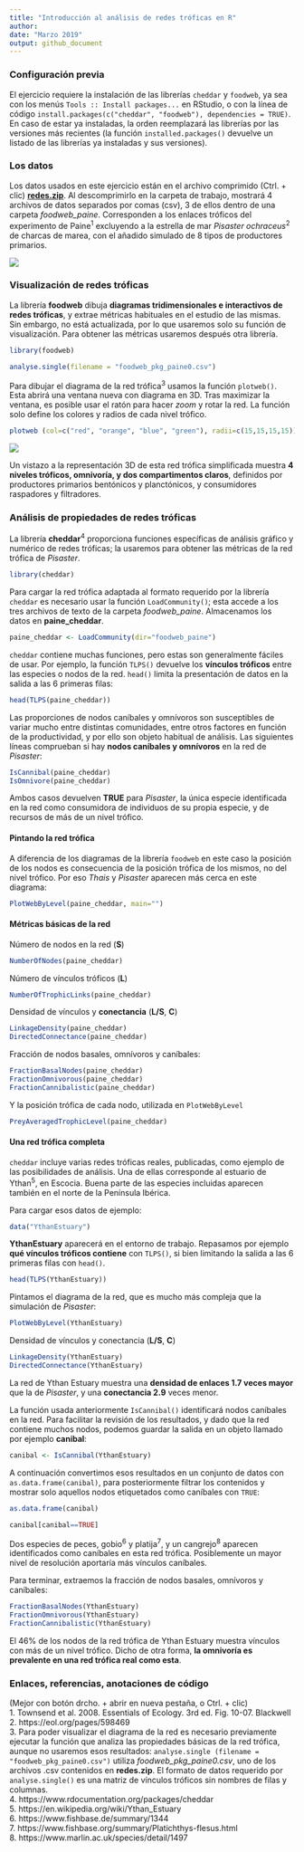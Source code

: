 ```yaml
---
title: "Introducción al análisis de redes tróficas en R"
author:
date: "Marzo 2019"
output: github_document
---
```



### Configuración previa

El ejercicio requiere la instalación de las librerías `cheddar` y `foodweb`, ya sea con los menús `Tools :: Install packages...` en RStudio, o con la línea de código `install.packages(c("cheddar", "foodweb"), dependencies = TRUE)`. En caso de estar ya instaladas, la orden reemplazará las librerías por las versiones más recientes (la función `installed.packages()` devuelve un listado de las librerías ya instaladas y sus versiones).

### Los datos

Los datos usados en este ejercicio están en el archivo comprimido (Ctrl. + clic) [**redes.zip**](https://github.com/quevedomario/eco3r/blob/master/redes.zip). Al descomprimirlo en la carpeta de trabajo, mostrará 4 archivos de datos separados por comas (csv), 3 de ellos dentro de una carpeta *foodweb_paine*. Corresponden a los enlaces tróficos del experimento de Paine^1^ excluyendo a la estrella de mar *Pisaster ochraceus*^2^ de charcas de marea, con el añadido simulado de 8 tipos de productores primarios.

![](networks_files/figure-markdown_github/paine_starfish.png)

### Visualización de redes tróficas

La librería **foodweb** dibuja **diagramas tridimensionales e interactivos de redes tróficas**, y extrae métricas habituales en el estudio de las mismas. Sin embargo, no está actualizada, por lo que usaremos solo su función de visualización. Para obtener las métricas usaremos después otra librería.

```r
library(foodweb)
```

```r
analyse.single(filename = "foodweb_pkg_paine0.csv")
```

Para dibujar el diagrama de la red trófica^3^ usamos la función `plotweb()`. Esta abrirá una ventana nueva con diagrama en 3D. Tras maximizar la ventana, es posible usar el ratón para hacer *zoom* y rotar la red. La función solo define los colores y radios de cada nivel trófico.

```r
plotweb (col=c("red", "orange", "blue", "green"), radii=c(15,15,15,15))
```

![](networks_files/figure-markdown_github/paine_starfish_3d.png)

Un vistazo a la representación 3D de esta red trófica simplificada muestra **4 niveles tróficos, omnivoría, y dos compartimentos claros**, definidos por productores primarios bentónicos y planctónicos, y consumidores raspadores y filtradores.

### Análisis de propiedades de redes tróficas

La librería **cheddar**^4^ proporciona funciones específicas de análisis gráfico y numérico de redes tróficas; la usaremos para obtener las métricas de la red trófica de *Pisaster*.

```r
library(cheddar)
```

Para cargar la red trófica adaptada al formato requerido por la librería `cheddar` es necesario usar la función `LoadCommunity()`; esta accede a los tres archivos de texto de la carpeta *foodweb_paine*. Almacenamos los datos en **paine_cheddar**.

```r
paine_cheddar <- LoadCommunity(dir="foodweb_paine")
```

`cheddar` contiene muchas funciones, pero estas son generalmente fáciles de usar. Por ejemplo, la función `TLPS()` devuelve los **vínculos tróficos** entre las especies o nodos de la red. `head()` limita la presentación de datos en la salida a las 6 primeras filas:

```r
head(TLPS(paine_cheddar))
```

Las proporciones de nodos caníbales y omnívoros son susceptibles de variar mucho entre distintas comunidades, entre otros factores en función de la productividad, y por ello son objeto habitual de análisis. Las siguientes líneas comprueban si hay **nodos caníbales y omnívoros** en la red de *Pisaster*: 

```r
IsCannibal(paine_cheddar)
IsOmnivore(paine_cheddar)
```

Ambos casos devuelven **TRUE** para *Pisaster*, la única especie identificada en la red como consumidora de individuos de su propia especie, y de recursos de más de un nivel trófico.

#### Pintando la red trófica

A diferencia de los diagramas de la librería `foodweb` en este caso la posición de los nodos es consecuencia de la posición trófica de los mismos, no del nivel trófico. Por eso *Thais* y *Pisaster* aparecen más cerca en este diagrama:

```r
PlotWebByLevel(paine_cheddar, main="")
```

#### Métricas básicas de la red

Número de nodos en la red (**S**)
```r
NumberOfNodes(paine_cheddar)
```

Número de vínculos tróficos (**L**)
```r
NumberOfTrophicLinks(paine_cheddar)
```

Densidad de vínculos y **conectancia** (**L/S**, **C**)
```r
LinkageDensity(paine_cheddar)
DirectedConnectance(paine_cheddar)
```

Fracción de nodos basales, omnívoros y caníbales:
```r
FractionBasalNodes(paine_cheddar)
FractionOmnivorous(paine_cheddar)
FractionCannibalistic(paine_cheddar)
```

Y la posición trófica de cada nodo, utilizada en `PlotWebByLevel`
```r
PreyAveragedTrophicLevel(paine_cheddar) 
```

#### Una red trófica completa
`cheddar` incluye varias redes tróficas reales, publicadas, como ejemplo de las posibilidades de análisis. Una de ellas corresponde al estuario de Ythan^5^, en Escocia. Buena parte de las especies incluidas aparecen también en el norte de la Península Ibérica.

Para cargar esos datos de ejemplo:

```r
data("YthanEstuary")
```

**YthanEstuary** aparecerá en el entorno de trabajo. Repasamos por ejemplo **qué vínculos tróficos contiene** con `TLPS()`, si bien limitando la salida a las 6 primeras filas con `head()`. 

```r
head(TLPS(YthanEstuary))
```

Pintamos el diagrama de la red, que es mucho más compleja que la simulación de *Pisaster*:

```r
PlotWebByLevel(YthanEstuary)
```

Densidad de vínculos y conectancia (**L/S**, **C**)
```r
LinkageDensity(YthanEstuary)
DirectedConnectance(YthanEstuary)
```

La red de Ythan Estuary muestra una **densidad de enlaces 1.7 veces mayor** que la de *Pisaster*, y una **conectancia 2.9** veces menor.

La función usada anteriormente `IsCannibal()` identificará nodos caníbales en la red. Para facilitar la revisión de los resultados, y dado que la red contiene muchos nodos, podemos guardar la salida en un objeto llamado por ejemplo **canibal**:

```r
canibal <- IsCannibal(YthanEstuary)
```

A continuación convertimos esos resultados en un conjunto de datos con `as.data.frame(canibal)`, para posteriormente filtrar los contenidos y mostrar solo aquellos nodos etiquetados como caníbales con `TRUE`: 

```r
as.data.frame(canibal)
```

```r
canibal[canibal==TRUE]
```

Dos especies de peces, gobio^6^ y platija^7^, y un cangrejo^8^ aparecen identificados como caníbales en esta red trófica. Posiblemente un mayor nivel de resolución aportaría más vínculos caníbales.

Para terminar, extraemos la fracción de nodos basales, omnívoros y caníbales:
```r
FractionBasalNodes(YthanEstuary)
FractionOmnivorous(YthanEstuary)
FractionCannibalistic(YthanEstuary)
```

El 46% de los nodos de la red trófica de Ythan Estuary muestra vínculos con más de un nivel trófico. Dicho de otra forma, **la omnivoría es prevalente en una red trófica real como esta**.

### Enlaces, referencias, anotaciones de código
(Mejor con botón drcho. + abrir en nueva pestaña, o Ctrl. + clic)  
1. Townsend et al. 2008. Essentials of Ecology. 3rd ed. Fig. 10-07. Blackwell  
2. https://eol.org/pages/598469  
3. Para poder visualizar el diagrama de la red es necesario previamente ejecutar la función que analiza las propiedades básicas de la red trófica, aunque no usaremos esos resultados: `analyse.single (filename = "foodweb_pkg_paine0.csv")` utiliza *foodweb_pkg_paine0.csv*, uno de los archivos .csv contenidos en **redes.zip**. El formato de datos requerido por `analyse.single()` es una matriz de vínculos tróficos sin nombres de filas y columnas.  
4. https://www.rdocumentation.org/packages/cheddar  
5. https://en.wikipedia.org/wiki/Ythan_Estuary  
6. https://www.fishbase.de/summary/1344  
7. https://www.fishbase.org/summary/Platichthys-flesus.html    
8. https://www.marlin.ac.uk/species/detail/1497